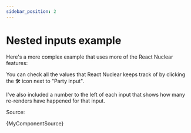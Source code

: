 ```yaml
---
sidebar_position: 2
---
```



# Nested inputs example

Here's a more complex example that uses more of the React Nuclear features:

<NestedExampleComponent />

You can check all the values that React Nuclear keeps track of by clicking the 🛠️ icon next to "Party input".

I've also included a number to the left of each input that shows how many re-renders have happened for that input.

Source:

<CodeBlock language="tsx">{MyComponentSource}</CodeBlock>
